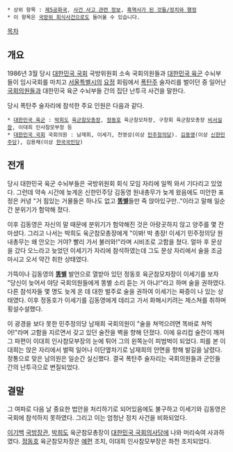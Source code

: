  * 상위 항목 : [[제5공화국]], [[사건 사고 관련 정보]], [[흑역사가 된 것들/정치와 행정]]
 * 이 항목은 [[국방위 회식사건]]으로도 들어올 수 있습니다.

[[목차]]
== 개요 ==
1986년 3월 당시 [[대한민국 국회]] 국방위원회 소속 국회의원들과 [[대한민국 육군]] 수뇌부들이 임시국회를 마치고 [[서울특별시]]의 [[요릿집|요정]] 회림에서 [[폭탄주]] 술자리를 벌이던 중 일어난 [[국회의원]]들과 대한민국 육군 수뇌부들 간의 집단 난투극 사건을 말한다.

당시 폭탄주 술자리에 참석한 주요 인원은 다음과 같다.

 * [[대한민국 육군]] : [[박희도]] [[육군참모총장]], [[정동호]] 육군참모차장, 구창회 육군참모총장 [[비서실장]], 이대희 인사참모부장 등
 * [[대한민국 국회]] 국회의원 : 남재희, 이세기, 천영성(이상 [[민주정의당]]). [[김동영]](이상 [[신한민주당]]), 김용채(이상 [[한국국민당]])

== 전개 ==
당시 대한민국 육군 수뇌부들은 국방위원회 회식 모임 자리에 일찍 와서 기다리고 있었다. 그런데 약속 시간에 늦게온 신한민주당 김동영 원내총무가 늦게 왔음에도 미안한 표정은 커녕 "거 힘있는 거물들은 하나도 없고 '''[[똥별]]'''들만 죽 앉아있구만.."이라고 말해 일순간 분위기가 험악해 졌다.

이후 김동영은 자신의 말 때문에 분위기가 험악해진 것은 아랑곳하지 않고 양주를 몇 잔 마셨다. 그리고 나서는 박희도 육군참모총장에게 "이봐! 박 총장! 이세기 민주정의당 원내총무는 왜 안오는 거야? 빨리 가서 불러와!"라며 시비조로 고함을 쳤다. 얼마 후 문상을 갔다 오느라고 늦었던 이세기가 자리에 참석하였는데 그도 문상 자리에서 술을 조금 마시고 오서 약간 취한 상태였다.

가뜩이나 김동영의 '''[[똥별]]''' 발언으로 열받아 있던 정동호 육군참모차장이 이세기를 보자 "당신이 늦어서 야당 국회의원들에게 똥별 소리 듣는 거 아냐!"라고 하며 술을 권하였다. 다른 참석자들 몇 명도 늦게 온 데 대한 벌주로 술을 권하여 이세기는 짜증이 나 있는 상태였다. 이후 정동호가 이세기를 김동영에게 데리고 가서 화해시키려는 제스쳐를 취하며 횡설수설했다.

이 광경을 보다 못한 민주정의당 남재희 국회의원이 "술을 쳐먹으려면 똑바로 쳐먹어!"라며 고함을 지르면서 갖고 있던 술잔을 벽을 향해 던졌다. 이에 유리컵 술잔이 깨져 그 파편이 이대희 인사참모부장의 눈에 튀어 그의 왼쪽눈이 피범벅이 되었다. 피를 본 이대희는 앉은 자리에서 벌떡 일어나 이단옆차기로 남재희의 안면을 향해 발길을 날렸다. 정통으로 맞은 남의원은 일순간 실신했다. 결국 폭탄주 술자리는 국회의원들과 군인들 간의 난투극으로 변질되었다.

== 결말 ==
그 여파로 다음 날 중요한 법안을 처리하기로 되어있음에도 불구하고 이세기와 김동영은 국회에 참석하지 못하였다. 그리고 이는 엄청난 정치 사건을 비화되었다.

[[이기백]] [[국방장관]], [[박희도]] 육군참모총장이 [[대한민국 국회의사당]]에 나와 머리숙여 사과하였다. [[정동호]] 육군참모차장은 [[전역|예편]] 조치, 이대희 인사참모부장은 좌천 조치되었다.

